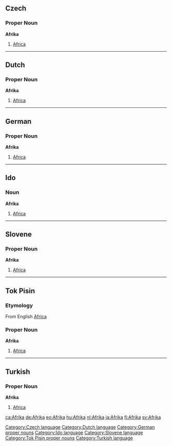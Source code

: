 ==Czech==
===Proper Noun===
'''Afrika'''
# [[Africa]]

----

==Dutch==
===Proper Noun===
'''Afrika'''
# [[Africa]]

----

==German==
===Proper Noun===
'''Afrika'''
# [[Africa]]

----

==Ido==
===Noun===
'''Afrika'''
# [[Africa]]

----

==Slovene==
===Proper Noun===
'''Afrika'''
# [[Africa]]

----

==Tok Pisin==
===Etymology===
From English [[Africa]]

===Proper Noun===
'''Afrika'''
# [[Africa]]

----

==Turkish==
===Proper Noun===
'''Afrika'''
# [[Africa]]


[[Category:Czech language]]
[[Category:Dutch language]]
[[Category:German proper nouns]]
[[Category:Ido language]]
[[Category:Slovene language]]
[[Category:Tok Pisin proper nouns]]
[[Category:Turkish language]]

[[ca:Afrika]]
[[de:Afrika]]
[[eo:Afrika]]
[[hu:Afrika]]
[[nl:Afrika]]
[[ja:Afrika]]
[[fi:Afrika]]
[[sv:Afrika]]